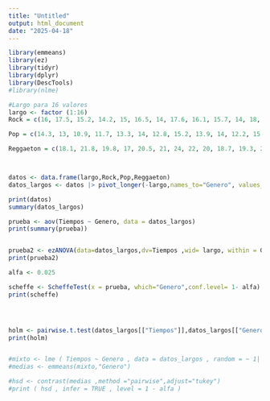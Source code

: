 ```yaml
---
title: "Untitled"
output: html_document
date: "2025-04-18"
---
```



```r
library(emmeans)
library(ez)
library(tidyr)
library(dplyr)
library(DescTools)
#library(nlme)

#Largo para 16 valores
largo <- factor (1:16)
Rock = c(16, 17.5, 15.2, 14.2, 15, 16.5, 14, 17.6, 16.1, 15.7, 14, 18, 19, 15, 17, 14.8)

Pop = c(14.3, 13, 10.9, 11.7, 13.3, 14, 12.8, 15.2, 13.9, 14, 12.2, 15.6, 13.5, 11.9, 14.1, 13)

Reggaeton = c(18.1, 21.8, 19.8, 17, 20.5, 21, 24, 22, 20, 18.7, 19.3, 23, 20.1, 19, 21, 18)



datos <- data.frame(largo,Rock,Pop,Reggaeton)
datos_largos <- datos |> pivot_longer(-largo,names_to="Genero", values_to="Tiempos") |> mutate (Genero = factor(Genero))

print(datos)
summary(datos_largos)

prueba <- aov(Tiempos ~ Genero, data = datos_largos)
print(summary(prueba))


prueba2 <- ezANOVA(data=datos_largos,dv=Tiempos ,wid= largo, within = Genero)
print(prueba2)

alfa <- 0.025

scheffe <- ScheffeTest(x = prueba, which="Genero",conf.level= 1- alfa)
print(scheffe)




holm <- pairwise.t.test(datos_largos[["Tiempos"]],datos_largos[["Genero"]],p.adj="holm",paired=TRUE,conf.level= 1 -alfa)
print(holm)


#mixto <- lme ( Tiempos ~ Genero , data = datos_largos , random = ~ 1| largo )
#medias <- emmeans(mixto,"Genero")

#hsd <- contrast(medias ,method ="pairwise",adjust="tukey")
#print ( hsd , infer = TRUE , level = 1 - alfa )

```
